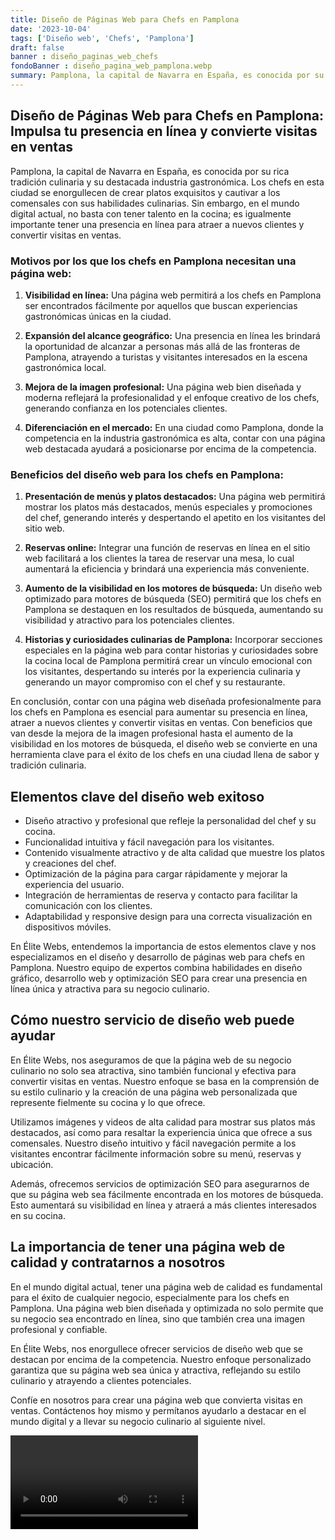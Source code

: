 ```yaml
---
title: Diseño de Páginas Web para Chefs en Pamplona
date: '2023-10-04'
tags: ['Diseño web', 'Chefs', 'Pamplona']
draft: false
banner : diseño_paginas_web_chefs
fondoBanner : diseño_pagina_web_pamplona.webp
summary: Pamplona, la capital de Navarra en España, es conocida por su rica tradición culinaria y su destacada industria gastronómica. Los chefs en esta ciudad se enorgullecen de crear platos exquisitos y cautivar a los comensales con sus habilidades culinarias. Sin embargo, en el mundo digital actual, no basta con tener talento en la cocina; es igualmente importante tener una presencia en línea para atraer a nuevos clientes y convertir visitas en ventas.
---
```


## Diseño de Páginas Web para Chefs en Pamplona: Impulsa tu presencia en línea y convierte visitas en ventas

Pamplona, la capital de Navarra en España, es conocida por su rica tradición culinaria y su destacada industria gastronómica. Los chefs en esta ciudad se enorgullecen de crear platos exquisitos y cautivar a los comensales con sus habilidades culinarias. Sin embargo, en el mundo digital actual, no basta con tener talento en la cocina; es igualmente importante tener una presencia en línea para atraer a nuevos clientes y convertir visitas en ventas.

### Motivos por los que los chefs en Pamplona necesitan una página web:

1. **Visibilidad en línea:** Una página web permitirá a los chefs en Pamplona ser encontrados fácilmente por aquellos que buscan experiencias gastronómicas únicas en la ciudad.

2. **Expansión del alcance geográfico:** Una presencia en línea les brindará la oportunidad de alcanzar a personas más allá de las fronteras de Pamplona, atrayendo a turistas y visitantes interesados en la escena gastronómica local.

3. **Mejora de la imagen profesional:** Una página web bien diseñada y moderna reflejará la profesionalidad y el enfoque creativo de los chefs, generando confianza en los potenciales clientes.

4. **Diferenciación en el mercado:** En una ciudad como Pamplona, donde la competencia en la industria gastronómica es alta, contar con una página web destacada ayudará a posicionarse por encima de la competencia.

### Beneficios del diseño web para los chefs en Pamplona:

1. **Presentación de menús y platos destacados:** Una página web permitirá mostrar los platos más destacados, menús especiales y promociones del chef, generando interés y despertando el apetito en los visitantes del sitio web.

2. **Reservas online:** Integrar una función de reservas en línea en el sitio web facilitará a los clientes la tarea de reservar una mesa, lo cual aumentará la eficiencia y brindará una experiencia más conveniente.

3. **Aumento de la visibilidad en los motores de búsqueda:** Un diseño web optimizado para motores de búsqueda (SEO) permitirá que los chefs en Pamplona se destaquen en los resultados de búsqueda, aumentando su visibilidad y atractivo para los potenciales clientes.

4. **Historias y curiosidades culinarias de Pamplona:** Incorporar secciones especiales en la página web para contar historias y curiosidades sobre la cocina local de Pamplona permitirá crear un vínculo emocional con los visitantes, despertando su interés por la experiencia culinaria y generando un mayor compromiso con el chef y su restaurante.

En conclusión, contar con una página web diseñada profesionalmente para los chefs en Pamplona es esencial para aumentar su presencia en línea, atraer a nuevos clientes y convertir visitas en ventas. Con beneficios que van desde la mejora de la imagen profesional hasta el aumento de la visibilidad en los motores de búsqueda, el diseño web se convierte en una herramienta clave para el éxito de los chefs en una ciudad llena de sabor y tradición culinaria.

<GifSeo />

<Cta />

## Elementos clave del diseño web exitoso

- Diseño atractivo y profesional que refleje la personalidad del chef y su cocina.
- Funcionalidad intuitiva y fácil navegación para los visitantes.
- Contenido visualmente atractivo y de alta calidad que muestre los platos y creaciones del chef.
- Optimización de la página para cargar rápidamente y mejorar la experiencia del usuario.
- Integración de herramientas de reserva y contacto para facilitar la comunicación con los clientes.
- Adaptabilidad y responsive design para una correcta visualización en dispositivos móviles.

En Élite Webs, entendemos la importancia de estos elementos clave y nos especializamos en el diseño y desarrollo de páginas web para chefs en Pamplona. Nuestro equipo de expertos combina habilidades en diseño gráfico, desarrollo web y optimización SEO para crear una presencia en línea única y atractiva para su negocio culinario.

## Cómo nuestro servicio de diseño web puede ayudar

En Élite Webs, nos aseguramos de que la página web de su negocio culinario no solo sea atractiva, sino también funcional y efectiva para convertir visitas en ventas. Nuestro enfoque se basa en la comprensión de su estilo culinario y la creación de una página web personalizada que represente fielmente su cocina y lo que ofrece.

Utilizamos imágenes y videos de alta calidad para mostrar sus platos más destacados, así como para resaltar la experiencia única que ofrece a sus comensales. Nuestro diseño intuitivo y fácil navegación permite a los visitantes encontrar fácilmente información sobre su menú, reservas y ubicación.

Además, ofrecemos servicios de optimización SEO para asegurarnos de que su página web sea fácilmente encontrada en los motores de búsqueda. Esto aumentará su visibilidad en línea y atraerá a más clientes interesados en su cocina.

## La importancia de tener una página web de calidad y contratarnos a nosotros

En el mundo digital actual, tener una página web de calidad es fundamental para el éxito de cualquier negocio, especialmente para los chefs en Pamplona. Una página web bien diseñada y optimizada no solo permite que su negocio sea encontrado en línea, sino que también crea una imagen profesional y confiable.

En Élite Webs, nos enorgullece ofrecer servicios de diseño web que se destacan por encima de la competencia. Nuestro enfoque personalizado garantiza que su página web sea única y atractiva, reflejando su estilo culinario y atrayendo a clientes potenciales.

Confíe en nosotros para crear una página web que convierta visitas en ventas. Contáctenos hoy mismo y permítanos ayudarlo a destacar en el mundo digital y a llevar su negocio culinario al siguiente nivel.

<Video />

<CtaBot job='Chefs' city='Pamplona'/>

<Gmaps query='Pamplona+españa+maps' />